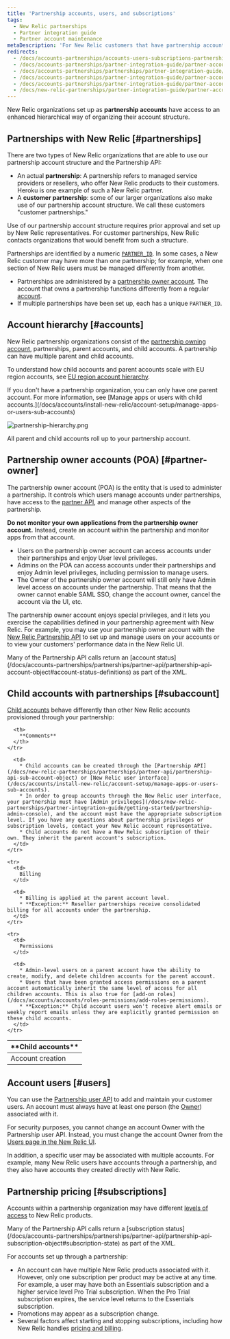 ```yaml
---
title: 'Partnership accounts, users, and subscriptions'
tags:
  - New Relic partnerships
  - Partner integration guide
  - Partner account maintenance
metaDescription: 'For New Relic customers that have partnership accounts, this explains the hierarchical structure and rules for those accounts.'
redirects:
  - /docs/accounts-partnerships/accounts-users-subscriptions-partnerships
  - /docs/accounts-partnerships/partner-integration-guide/partner-account-maintenance/accounts-users-subscriptions-partnerships
  - /docs/accounts-partnerships/partnerships/partner-integration-guide/feature-access
  - /docs/accounts-partnerships/partner-integration-guide/partner-account-maintenance/feature-access
  - /docs/accounts-partnerships/partner-integration-guide/partner-account-maintenance/partnership-accounts-users-subscriptions
  - /docs/new-relic-partnerships/partner-integration-guide/partner-account-maintenance
---
```



New Relic organizations set up as **partnership accounts** have access to an enhanced hierarchical way of organizing their account structure.

## Partnerships with New Relic [#partnerships]

There are two types of New Relic organizations that are able to use our partnership account structure and the Partnership API:

* An actual **partnership**: A partnership refers to managed service providers or resellers, who offer New Relic products to their customers. Heroku is one example of such a New Relic partner.
* A **customer partnership**: some of our larger organizations also make use of our partnership account structure. We call these customers "customer partnerships."

Use of our partnership account structure requires prior approval and set up by New Relic representatives. For customer partnerships, New Relic contacts organizations that would benefit from such a structure.

Partnerships are identified by a numeric [`PARTNER_ID`](/docs/accounts-partnerships/partnerships/partner-api/partner-api-reference). In some cases, a New Relic customer may have more than one partnership; for example, when one section of New Relic users must be managed differently from another.

* Partnerships are administered by a [partnership owner account](#partner-owner). The account that owns a partnership functions differently from a regular [account](#accounts).
* If multiple partnerships have been set up, each has a unique `PARTNER_ID`.

## Account hierarchy [#accounts]

New Relic partnership organizations consist of the [partnership owning account](#partner-owner), partnerships, parent accounts, and child accounts. A partnership can have multiple parent and child accounts.

To understand how child accounts and parent accounts scale with EU region accounts, see [EU region account hierarchy](/docs/using-new-relic/welcome-new-relic/getting-started/introduction-eu-region-data-center#global-account-hierarchy).

<Callout variant="tip">
  If you don't have a partnership organization, you can only have one parent account. For more information, see [Manage apps or users with child accounts.](/docs/accounts/install-new-relic/account-setup/manage-apps-or-users-sub-accounts)
</Callout>

<img
  title="partnership-hierarchy.png"
  alt="partnership-hierarchy.png"
  src={partnershipHierarchy}
/>

<figcaption>
  All parent and child accounts roll up to your partnership account.
</figcaption>

## Partnership owner accounts (POA) [#partner-owner]

The partnership owner account (POA) is the entity that is used to administer a partnership. It controls which users manage accounts under partnerships, have access to the [partner API](/docs/new-relic-partnerships/partner-integration-guide/partner-account-maintenance/partner-api), and manage other aspects of the partnership.

**Do not monitor your own applications from the partnership owner account.** Instead, create an account within the partnership and monitor apps from that account.

* Users on the partnership owner account can access accounts under their partnerships and enjoy User level privileges.
* Admins on the POA can access accounts under their partnerships and enjoy Admin level privileges, including permission to manage users.
* The Owner of the partnership owner account will still only have Admin level access on accounts under the partnership. That means that the owner cannot enable SAML SSO, change the account owner, cancel the account via the UI, etc.

The partnership owner account enjoys special privileges, and it lets you exercise the capabilities defined in your partnership agreement with New Relic. For example, you may use your partnership owner account with the [New Relic Partnership API](/docs/new-relic-partnerships/partner-integration-guide/partner-account-maintenance/partner-api) to set up and manage users on your accounts or to view your customers' performance data in the New Relic UI.

<Callout variant="tip">
  Many of the Partnership API calls return an [account status](/docs/accounts-partnerships/partnerships/partner-api/partnership-api-account-object#account-status-definitions) as part of the XML.
</Callout>

## Child accounts with partnerships [#subaccount]

[Child accounts](/docs/accounts/original-accounts-billing/original-users-roles/original-account-structure) behave differently than other New Relic accounts provisioned through your partnership:

<table>
  <thead>
    <tr>
      <th style={{ width: "200px" }}>
        **Child accounts**
      </th>

      <th>
        **Comments**
      </th>
    </tr>
  </thead>

  <tbody>
    <tr>
      <td>
        Account creation
      </td>

      <td>
        * Child accounts can be created through the [Partnership API](/docs/new-relic-partnerships/partnerships/partner-api/partnership-api-sub-account-object) or [New Relic user interface](/docs/accounts/install-new-relic/account-setup/manage-apps-or-users-sub-accounts).
        * In order to group accounts through the New Relic user interface, your partnership must have [Admin privileges](/docs/new-relic-partnerships/partner-integration-guide/getting-started/partnership-admin-console), and the account must have the appropriate subscription level. If you have any questions about partnership privileges or subscription levels, contact your New Relic account representative.
        * Child accounts do not have a New Relic subscription of their own. They inherit the parent account's subscription.
      </td>
    </tr>

    <tr>
      <td>
        Billing
      </td>

      <td>
        * Billing is applied at the parent account level.
        * **Exception:** Reseller partnerships receive consolidated billing for all accounts under the partnership.
      </td>
    </tr>

    <tr>
      <td>
        Permissions
      </td>

      <td>
        * Admin-level users on a parent account have the ability to create, modify, and delete children accounts for the parent account.
        * Users that have been granted access permissions on a parent account automatically inherit the same level of access for all children accounts. This is also true for [add-on roles](/docs/accounts/accounts/roles-permissions/add-roles-permissions).
        * **Exception:** Child account users won't receive alert emails or weekly report emails unless they are explicitly granted permission on these child accounts.
      </td>
    </tr>
  </tbody>
</table>

## Account users [#users]

You can use the [Partnership user API](/docs/accounts-partnerships/partnerships/partner-api/partnership-api-user-object) to add and maintain your customer users. An account must always have at least one person (the [Owner](/docs/accounts-partnerships/accounts/account-billing-usage/users-roles#owner)) associated with it.

For security purposes, you cannot change an account Owner with the Partnership user API. Instead, you must change the account Owner from the [Users page in the New Relic UI](/docs/accounts/accounts/roles-permissions/change-account-owner).

In addition, a specific user may be associated with multiple accounts. For example, many New Relic users have accounts through a partnership, and they also have accounts they created directly with New Relic.

## Partnership pricing [#subscriptions]

Accounts within a partnership organization may have different [levels of access](https://newrelic.com/application-monitoring/pricing) to New Relic products.

<Callout variant="tip">
  Many of the Partnership API calls return a [subscription status](/docs/accounts-partnerships/partnerships/partner-api/partnership-api-subscription-object#subscription-state) as part of the XML.
</Callout>

For accounts set up through a partnership:

* An account can have multiple New Relic products associated with it. However, only one subscription per product may be active at any time. For example, a user may have both an Essentials subscription and a higher service level Pro Trial subscription. When the Pro Trial subscription expires, the service level returns to the Essentials subscription.
* Promotions may appear as a subscription change.
* Several factors affect starting and stopping subscriptions, including how New Relic handles [pricing and billing](/docs/accounts-partnerships/partner-integration-guide/new-relic-products-features/partner-products-pricing-billing).
